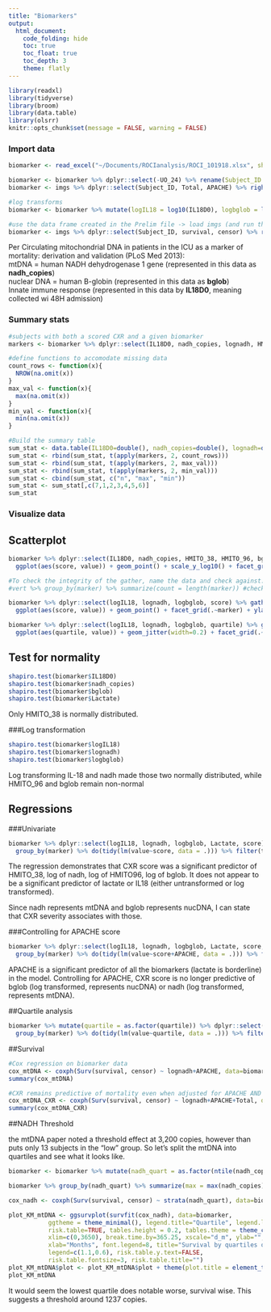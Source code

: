```yaml
---
title: "Biomarkers"
output: 
  html_document:
    code_folding: hide
    toc: true
    toc_float: true
    toc_depth: 3
    theme: flatly
---
```

```r
library(readxl)
library(tidyverse)
library(broom)
library(data.table)
library(olsrr)
knitr::opts_chunk$set(message = FALSE, warning = FALSE)
```
### Import data
```r
biomarker <- read_excel("~/Documents/ROCIanalysis/ROCI_101918.xlsx", sheet="markers", range = cell_cols(1:9))

biomarker <- biomarker %>% dplyr::select(-UO_24) %>% rename(Subject_ID = SID) 
biomarker <- imgs %>% dplyr::select(Subject_ID, Total, APACHE) %>% right_join(biomarker, by="Subject_ID")

#log transforms
biomarker <- biomarker %>% mutate(logIL18 = log10(IL18D0), logbglob = log10(bglob), lognadh = log10(nadh_copies), logh96 = log10(HMITO_96))

#use the data frame created in the Prelim file -> load imgs (and run the cox regression)
biomarker <- imgs %>% dplyr::select(Subject_ID, survival, censor) %>% right_join(biomarker, by="Subject_ID") 
```

<p>Per Circulating mitochondrial DNA in patients in the ICU as a marker of mortality: derivation and validation (PLoS Med 2013):
<br>mtDNA = human NADH dehydrogenase 1 gene (represented in this data as **nadh_copies**)
<br>nuclear DNA = human B-globin (represented in this data as **bglob**)
<br>Innate immune response (represented in this data by **IL18D0**, meaning collected wi 48H admission)
<br>

### Summary stats
```r
#subjects with both a scored CXR and a given biomarker
markers <- biomarker %>% dplyr::select(IL18D0, nadh_copies, lognadh, HMITO_96, bglob, Lactate)

#define functions to accomodate missing data
count_rows <- function(x){
  NROW(na.omit(x))
}
max_val <- function(x){
  max(na.omit(x))
}
min_val <- function(x){
  min(na.omit(x))
}

#Build the summary table
sum_stat <- data.table(IL18D0=double(), nadh_copies=double(), lognadh=double(), HMITO_96=double(), bglob=double(), Lactate=double())
sum_stat <- rbind(sum_stat, t(apply(markers, 2, count_rows)))
sum_stat <- rbind(sum_stat, t(apply(markers, 2, max_val)))
sum_stat <- rbind(sum_stat, t(apply(markers, 2, min_val)))
sum_stat <- cbind(sum_stat, c("n", "max", "min"))
sum_stat <- sum_stat[,c(7,1,2,3,4,5,6)]
sum_stat
```

### Visualize data
## Scatterplot
```r
biomarker %>% dplyr::select(IL18D0, nadh_copies, HMITO_38, HMITO_96, bglob, Lactate, score) %>% gather(marker, value, -score, na.rm=T) %>% 
  ggplot(aes(score, value)) + geom_point() + scale_y_log10() + facet_grid(.~marker) + ylab("value (log scale)") + xlab("Total CXR score")

#To check the integrity of the gather, name the data and check against:
#vert %>% group_by(marker) %>% summarize(count = length(marker)) #check that the gather did not lose any data
```

```r
biomarker %>% dplyr::select(logIL18, lognadh, logbglob, score) %>% gather(marker, value, -score, na.rm=T) %>% 
  ggplot(aes(score, value)) + geom_point() + facet_grid(.~marker) + ylab("value (log scale)") + xlab("Total CXR score") + geom_smooth(method = "lm")
```

```r
biomarker %>% dplyr::select(logIL18, lognadh, logbglob, quartile) %>% gather(marker, value, -quartile, na.rm=T) %>% 
  ggplot(aes(quartile, value)) + geom_jitter(width=0.2) + facet_grid(.~marker) + ylab("value (log scale)") + xlab("CXR score quartile")
```


## Test for normality
```r
shapiro.test(biomarker$IL18D0)
shapiro.test(biomarker$nadh_copies)
shapiro.test(biomarker$bglob)
shapiro.test(biomarker$Lactate)
```
<p>Only HMITO_38 is normally distributed. 

###Log transformation
```r
shapiro.test(biomarker$logIL18)
shapiro.test(biomarker$lognadh)
shapiro.test(biomarker$logbglob)
```
<p>Log transforming IL-18 and nadh made those two normally distributed, while HMITO_96 and bglob remain non-normal

## Regressions
###Univariate
```r
biomarker %>% dplyr::select(logIL18, lognadh, logbglob, Lactate, score) %>% gather(marker, value, -score, na.rm=T) %>%
  group_by(marker) %>% do(tidy(lm(value~score, data = .))) %>% filter(term != "(Intercept)")

```
<p>The regression demonstrates that CXR score was a significant predictor of HMITO_38, log of nadh, log of HMITO96, log of bglob. It does not appear to be a significant predictor of lactate or IL18 (either untransformed or log transformed).

<p>Since nadh represents mtDNA and bglob represents nucDNA, I can state that CXR severity associates with those. 

###Controlling for APACHE score
```r
biomarker %>% dplyr::select(logIL18, lognadh, logbglob, Lactate, score, APACHE) %>% gather(marker, value, -score, -APACHE, na.rm=T) %>%
  group_by(marker) %>% do(tidy(lm(value~score+APACHE, data = .))) %>% filter(term != "(Intercept)")
```
<p>APACHE is a significant predictor of all the biomarkers (lactate is borderline) in the model. Controlling for APACHE, CXR score is no longer predictive of bglob (log transformed, represents nucDNA) or nadh (log transformed, represents mtDNA).

##Quartile analysis

```r
biomarker %>% mutate(quartile = as.factor(quartile)) %>% dplyr::select(logIL18, lognadh, logbglob, Lactate, quartile) %>% gather(marker, value, -quartile, na.rm=T) %>%
  group_by(marker) %>% do(tidy(lm(value~quartile, data = .))) %>% filter(term != "(Intercept)")
```

##Survival

```r
#Cox regression on biomarker data
cox_mtDNA <- coxph(Surv(survival, censor) ~ lognadh+APACHE, data=biomarker)
summary(cox_mtDNA)
```

```r
#CXR remains predictive of mortality even when adjusted for APACHE AND mtDNA
cox_mtDNA_CXR <- coxph(Surv(survival, censor) ~ lognadh+APACHE+Total, data=biomarker)
summary(cox_mtDNA_CXR)
```

##NADH Threshold
<p> the mtDNA paper noted a threshold effect at 3,200 copies, however than puts only 13 subjects in the "low" group. So let's split the mtDNA into quartiles and see what it looks like.

```r
biomarker <- biomarker %>% mutate(nadh_quart = as.factor(ntile(nadh_copies,4)))
```
```r
biomarker %>% group_by(nadh_quart) %>% summarize(max = max(nadh_copies), min = min(nadh_copies))
```

```r
cox_nadh <- coxph(Surv(survival, censor) ~ strata(nadh_quart), data=biomarker)

plot_KM_mtDNA <- ggsurvplot(survfit(cox_nadh), data=biomarker, 
           ggtheme = theme_minimal(), legend.title="Quartile", legend.labs=c("Q1","Q2", "Q3", "Q4"),
           risk.table=TRUE, tables.height = 0.2, tables.theme = theme_cleantable(),
           xlim=c(0,3650), break.time.by=365.25, xscale="d_m", ylab="",
           xlab="Months", font.legend=8, title="Survival by quartiles of mtDNA", font.title=10,
           legend=c(1.1,0.6), risk.table.y.text=FALSE,
           risk.table.fontsize=3, risk.table.title="") 
plot_KM_mtDNA$plot <- plot_KM_mtDNA$plot + theme(plot.title = element_text(hjust = 0.5))
plot_KM_mtDNA
```

<p> It would seem the lowest quartile does notable worse, survival wise. This suggests a threshold around 1237 copies.



